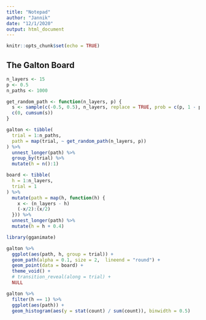 ```yaml
---
title: "Notepad"
author: "Jannik"
date: "12/1/2020"
output: html_document
---
```


```r
knitr::opts_chunk$set(echo = TRUE)
```

## The Galton Board

```r
n_layers <- 15
p <- 0.5
n_paths <- 1000

get_random_path <- function(n_layers, p) {
  s <- sample(c(-0.5, 0.5), n_layers, replace = TRUE, prob = c(p, 1 - p))
  c(0, cumsum(s))
}

galton <- tibble(
  trial = 1:n_paths,
  path = map(trial, ~ get_random_path(n_layers, p))
) %>% 
  unnest_longer(path) %>% 
  group_by(trial) %>% 
  mutate(h = n():1)

board <- tibble(
  h = 1:n_layers,
  trial = 1
) %>% 
  mutate(path = map(h, function(h) {
    x <- (n_layers - h)
    (-x/2):(x/2)
  })) %>% 
  unnest_longer(path) %>% 
  mutate(h = h + 0.4)
```

```r
library(gganimate)

galton %>% 
  ggplot(aes(path, h, group = trial)) +
  geom_path(alpha = 0.1, size = 2,  lineend = "round") +
  geom_point(data = board) +
  theme_void() +
  # transition_reveal(along = trial) +
  NULL
```

```r
galton %>% 
  filter(h == 1) %>% 
  ggplot(aes(path)) +
  geom_histogram(aes(y = stat(count) / sum(count)), binwidth = 0.5)
```





